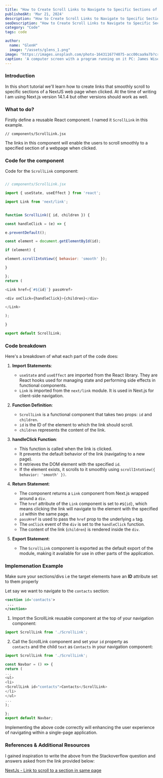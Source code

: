 ```yaml
---
title: "How to Create Scroll Links to Navigate to Specific Sections of an SPA in NextJS"
publishedAt: 'Mar 21, 2024'
description: "How to Create Scroll Links to Navigate to Specific Sections of an SPA in NextJS"
seoDescription: "How to Create Scroll Links to Navigate to Specific Sections of an SPA in NextJS"
category: "Code"
tags: code

author:
  name: "GlenH"
  image: "/assets/glens_1.png"
image: "https://images.unsplash.com/photo-1643116774075-acc00caa9a7b?crop=entropy&cs=tinysrgb&fit=max&fm=jpg&ixid=MnwxfDB8MXxyYW5kb218MHx8fHx8fHx8MTcxMTIzMTkxNw&ixlib=rb-4.0.3&q=80&utm_campaign=api-credit&utm_medium=referral&utm_source=unsplash_source&w=1080"
caption: 'A computer screen with a program running on it PC: James Wiseman, Unsplash'
---
```


### Introduction

In this short tutorial we'll learn how to create links that smoothly scroll to specific sections of a NextJS web page when clicked. At the time of writing I am using Next.js version 14.1.4 but other versions should work as well.

### What to do?

Firstly define a reusable React component. I named it `ScrollLink` in this example. 

`// components/ScrollLink.jsx`

The links in this component will enable the users to scroll smoothly to a specified section of a webpage when clicked. 

### Code for the component

Code for the `ScrollLink` component:

```javascript

// components/ScrollLink.jsx

import { useState, useEffect } from 'react';

import Link from 'next/link';

  
function ScrollLink({ id, children }) {

const handleClick = (e) => {

e.preventDefault();

const element = document.getElementById(id);

if (element) {

element.scrollIntoView({ behavior: 'smooth' });

}

};
return (

<Link href={`#${id}`} passHref>

<div onClick={handleClick}>{children}</div>

</Link>

);

}

export default ScrollLink;

```
### Code breakdown

Here's a breakdown of what each part of the code does:


1. **Import Statements**:
    
    - `useState` and `useEffect` are imported from the React library. They are React hooks used for managing state and performing side effects in functional components.
    - `Link` is imported from the `next/link` module. It is used in Next.js for client-side navigation.

2. **Function Definition**:
    
    - `ScrollLink` is a functional component that takes two props: `id` and `children`.
    - `id` is the ID of the element to which the link should scroll.
    - `children` represents the content of the link.

3. **handleClick Function**:
    
    - This function is called when the link is clicked.
    - It prevents the default behavior of the link (navigating to a new page).
    - It retrieves the DOM element with the specified `id`.
    - If the element exists, it scrolls to it smoothly using `scrollIntoView({ behavior: 'smooth' })`.

4. **Return Statement**:
    
    - The component returns a `Link` component from Next.js wrapped around a `div`.
    - The `href` attribute of the `Link` component is set to `#${id}`, which means clicking the link will navigate to the element with the specified `id` within the same page.
    - `passHref` is used to pass the `href` prop to the underlying `a` tag.
    - The `onClick` event of the `div` is set to the `handleClick` function.
    - The content of the link (`children`) is rendered inside the `div`.
    
5. **Export Statement**:
    
    - The `ScrollLink` component is exported as the default export of the module, making it available for use in other parts of the application.

### Implemenation Example

Make sure your sections/divs i.e the target elements have an **ID** attribute set to them properly

Let say we want to navigate to the `contacts` section:

```xml
<section id='contacts'>
 ...
</section>
```

1. Import the ScrollLink reusable component at the top of your navigation component:

```javascript
import ScrollLink from './ScrollLink';
```

2. Call the ScrollLink component and set your `id` property as `contacts` and the child `text` as `Contacts` in your navigation component:

```javascript
import ScrollLink from './ScrollLink';

const Navbar = () => {
return (
...
<ul>
<li>
<ScrollLink id="contacts">Contacts</ScrollLink>
</li>
</ul>
...
);

};
export default Navbar;
```

Implementing the above code correctly will enhancing the user experience of navigating within a single-page application.


### References & Additional Resources

I gained inspiration to write the above from the Stackoverflow question and answers asked from the link provided below:

[NextJs - Link to scroll to a section in same page](https://stackoverflow.com/questions/68589788/nextjs-link-to-scroll-to-a-section-in-same-page)




